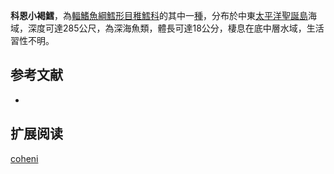 {{Speciesbox
| name = 科恩小褐鱈
| image = 
| image_width = 250px
| status = NE
| status_system = iucn3.1
| trend = unknow
| genus = Physiculus
| species = coheni
| authority = [[Paulin|Paulin]], 1989
| synonyms = 
}}
'''科恩小褐鱈'''，為[[輻鰭魚綱|輻鰭魚綱]][[鱈形目|鱈形目]][[稚鱈科|稚鱈科]]的其中一[[種|種]]，分布於中東[[太平洋|太平洋]][[聖誕島|聖誕島]]海域，深度可達285公尺，為深海魚類，體長可達18公分，棲息在底中層水域，生活習性不明。

==参考文献==
*{{FishBase_species|genus=Physiculus|species=coheni|year=2016|month=1}}

== 扩展阅读 ==
{{refbegin}}
{{wikispecies-inline|Physiculus coheni|科恩小褐鱈}}
{{refend}}
{{Taxonbar|from=Q2313165}}

[[Category:小褐鱈屬|coheni]]


{{鱈形目小作品}}